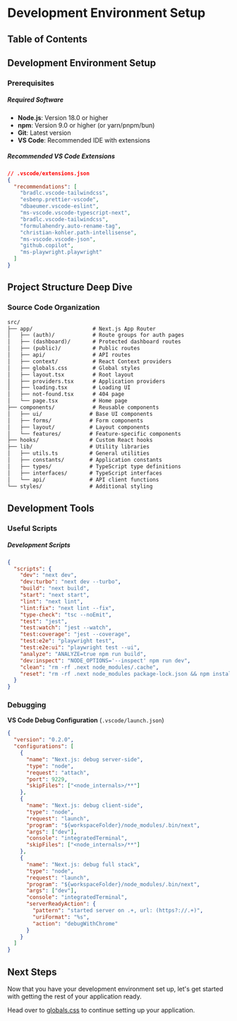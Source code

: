 
# Development Environment Setup

## Table of Contents

## Development Environment Setup

### Prerequisites

##### Required Software

- **Node.js**: Version 18.0 or higher
- **npm**: Version 9.0 or higher (or yarn/pnpm/bun)
- **Git**: Latest version
- **VS Code**: Recommended IDE with extensions

##### Recommended VS Code Extensions

```json title="Configuration"
// .vscode/extensions.json
{
  "recommendations": [
    "bradlc.vscode-tailwindcss",
    "esbenp.prettier-vscode",
    "dbaeumer.vscode-eslint",
    "ms-vscode.vscode-typescript-next",
    "bradlc.vscode-tailwindcss",
    "formulahendry.auto-rename-tag",
    "christian-kohler.path-intellisense",
    "ms-vscode.vscode-json",
    "github.copilot",
    "ms-playwright.playwright"
  ]
}
```

## Project Structure Deep Dive

### Source Code Organization

```txt title="File Structure"
src/
├── app/                   # Next.js App Router
│   ├── (auth)/            # Route groups for auth pages
│   ├── (dashboard)/       # Protected dashboard routes
│   ├── (public)/          # Public routes
│   ├── api/               # API routes
│   ├── context/           # React Context providers
│   ├── globals.css        # Global styles
│   ├── layout.tsx         # Root layout
│   ├── providers.tsx      # Application providers
│   ├── loading.tsx        # Loading UI
│   ├── not-found.tsx      # 404 page
│   └── page.tsx           # Home page
├── components/            # Reusable components
│   ├── ui/               # Base UI components
│   ├── forms/            # Form components
│   ├── layout/           # Layout components
│   └── features/         # Feature-specific components
├── hooks/                # Custom React hooks
├── lib/                  # Utility libraries
│   ├── utils.ts          # General utilities
│   ├── constants/        # Application constants
│   ├── types/            # TypeScript type definitions
│   ├── interfaces/       # TypeScript interfaces
│   └── api/              # API client functions
└── styles/               # Additional styling
```

## Development Tools

### Useful Scripts

##### Development Scripts

```json title="package.json"
{
  "scripts": {
    "dev": "next dev",
    "dev:turbo": "next dev --turbo",
    "build": "next build",
    "start": "next start",
    "lint": "next lint",
    "lint:fix": "next lint --fix",
    "type-check": "tsc --noEmit",
    "test": "jest",
    "test:watch": "jest --watch",
    "test:coverage": "jest --coverage",
    "test:e2e": "playwright test",
    "test:e2e:ui": "playwright test --ui",
    "analyze": "ANALYZE=true npm run build",
    "dev:inspect": "NODE_OPTIONS='--inspect' npm run dev",
    "clean": "rm -rf .next node_modules/.cache",
    "reset": "rm -rf .next node_modules package-lock.json && npm install"
  }
}
```

### Debugging

**VS Code Debug Configuration** (`.vscode/launch.json`)

```json title="launch.json"
{
  "version": "0.2.0",
  "configurations": [
    {
      "name": "Next.js: debug server-side",
      "type": "node",
      "request": "attach",
      "port": 9229,
      "skipFiles": ["<node_internals>/**"]
    },
    {
      "name": "Next.js: debug client-side",
      "type": "node",
      "request": "launch",
      "program": "${workspaceFolder}/node_modules/.bin/next",
      "args": ["dev"],
      "console": "integratedTerminal",
      "skipFiles": ["<node_internals>/**"]
    },
    {
      "name": "Next.js: debug full stack",
      "type": "node",
      "request": "launch",
      "program": "${workspaceFolder}/node_modules/.bin/next",
      "args": ["dev"],
      "console": "integratedTerminal",
      "serverReadyAction": {
        "pattern": "started server on .+, url: (https?://.+)",
        "uriFormat": "%s",
        "action": "debugWithChrome"
      }
    }
  ]
}
```

## Next Steps

Now that you have your development environment set up, let's get started with getting the rest of your application ready.

Head over to [globals.css](/ecommerce-platform/getting-set-up/globalscss) to continue setting up your application.

<BackToTop />
